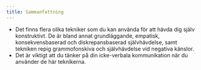 ```yaml
---
title: Sammanfattning
---
```


-   Det finns flera olika tekniker som du kan använda för att hävda dig
    själv konstruktivt. De är bland annat grundläggande, empatisk,
    konsekvensbaserad och diskrepansbaserad självhävdelse, samt tekniken
    repig grammofonskiva och självhävdelse vid negativa känslor.
-   Det är viktigt att du tänker på din icke-verbala kommunikation när
    du använder de här teknikerna.
